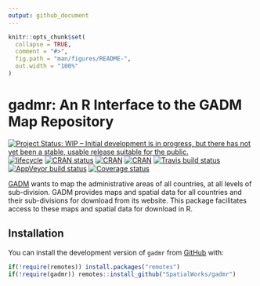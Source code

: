 ```yaml
---
output: github_document
---
```


<!-- README.md is generated from README.Rmd. Please edit that file -->

```r
knitr::opts_chunk$set(
  collapse = TRUE,
  comment = "#>",
  fig.path = "man/figures/README-",
  out.width = "100%"
)
```
# gadmr: An R Interface to the GADM Map Repository
[![Project Status: WIP – Initial development is in progress, but there has not yet been a stable, usable release suitable for the public.](https://www.repostatus.org/badges/latest/wip.svg)](https://www.repostatus.org/#wip)
[![lifecycle](https://img.shields.io/badge/lifecycle-maturing-blue.svg)](https://www.tidyverse.org/lifecycle/#maturing)
[![CRAN status](https://www.r-pkg.org/badges/version/gadmr)](https://cran.r-project.org/package=gadmr)
[![CRAN](https://img.shields.io/cran/l/gadmr.svg)](https://CRAN.R-project.org/package=gadmr)
[![CRAN](http://cranlogs.r-pkg.org/badges/gadmr)](https://CRAN.R-project.org/package=gadmr)
[![Travis build status](https://travis-ci.org/SpatialWorks/gadmr.svg?branch=master)](https://travis-ci.org/SpatialWorks/gadmr)
[![AppVeyor build status](https://ci.appveyor.com/api/projects/status/github/SpatialWorks/gadmr?branch=master&svg=true)](https://ci.appveyor.com/project/SpatialWorks/gadmr)
[![Coverage status](https://codecov.io/gh/SpatialWorks/gadmr/branch/master/graph/badge.svg)](https://codecov.io/github/SpatialWorks/gadmr?branch=master)

[GADM](https://gadm.org) wants to map the administrative areas of all countries, at all levels of sub-division. GADM provides maps and spatial data for all countries and their sub-divisions for download from its website. This package facilitates access to these maps and spatial data for download in R.

## Installation

You can install the development version of `gadmr` from [GitHub](https://github.com/SpatialWorks/gadmr.git) with:

```r
if(!require(remotes)) install.packages("remotes")
if(!require(gadmr)) remotes::install_github("SpatialWorks/gadmr")
```

